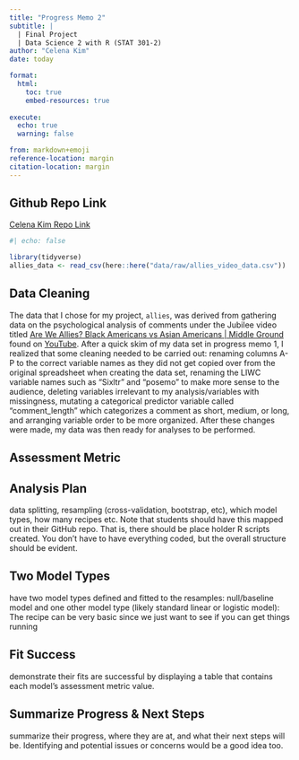 ```yaml
---
title: "Progress Memo 2"
subtitle: |
  | Final Project 
  | Data Science 2 with R (STAT 301-2)
author: "Celena Kim"
date: today

format:
  html:
    toc: true
    embed-resources: true
    
execute:
  echo: true
  warning: false

from: markdown+emoji 
reference-location: margin
citation-location: margin
---
```


::: {.callout-tip icon="false"}
## Github Repo Link

[Celena Kim Repo Link](https://github.com/stat301-2-2024-winter/final-project-2-celenakim)
:::

```r
#| echo: false

library(tidyverse)
allies_data <- read_csv(here::here("data/raw/allies_video_data.csv"))
```

## Data Cleaning

The data that I chose for my project, `allies`, was derived from gathering data on the psychological analysis of comments under the Jubilee video titled [Are We Allies? Black Americans vs Asian Americans | Middle Ground](https://www.youtube.com/watch?v=pXo2ub_nZFc) found on [YouTube](https://www.youtube.com). After a quick skim of my data set in progress memo 1, I realized that some cleaning needed to be carried out: renaming columns A-P to the correct variable names as they did not get copied over from the original spreadsheet when creating the data set, renaming the LIWC variable names such as "Sixltr" and "posemo" to make more sense to the audience, deleting variables irrelevant to my analysis/variables with missingness, mutating a categorical predictor variable called "comment_length" which categorizes a comment as short, medium, or long, and arranging variable order to be more organized. After these changes were made, my data was then ready for analyses to be performed.


## Assessment Metric



## Analysis Plan
data splitting, resampling (cross-validation, bootstrap, etc), which model types, how many recipes etc. Note that students should have this mapped out in their GitHub repo. That is, there should be place holder R scripts created. You don't have to have everything coded, but the overall structure should be evident.   


## Two Model Types
have two model types defined and fitted to the resamples: null/baseline model and one other model type (likely standard linear or logistic model):
The recipe can be very basic since we just want to see if you can get things running



## Fit Success
demonstrate their fits are successful by displaying a table that contains each model's assessment metric value.


## Summarize Progress & Next Steps
summarize their progress, where they are at, and what their next steps will be. Identifying and potential issues or concerns would be a good idea too.